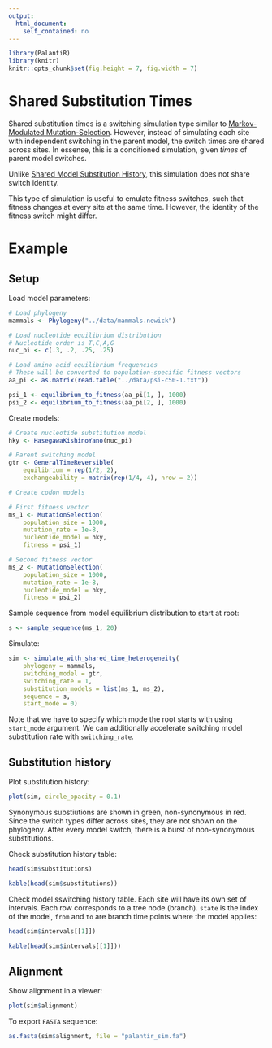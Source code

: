 ```yaml
---
output:
  html_document:
    self_contained: no
---
```


```r
library(PalantiR)
library(knitr)
knitr::opts_chunk$set(fig.height = 7, fig.width = 7)
```

# Shared Substitution Times

Shared substitution times is a switching simulation type similar to [Markov-Modulated Mutation-Selection](Markov_Modulated_Mutation_Selection.html). However, instead of simulating each site with independent switching in the parent model, the switch times are shared across sites. In essense, this is a conditioned simulation, given _times_ of parent model switches.

Unlike [Shared Model Substitution History](Shared_Substitution_History.html), this simulation does not share switch identity.

This type of simulation is useful to emulate fitness switches, such that fitness changes at every site at the same time. However, the identity of the fitness switch might differ.

# Example

## Setup

Load model parameters:

```r
# Load phylogeny
mammals <- Phylogeny("../data/mammals.newick")

# Load nucleotide equilibrium distribution
# Nucleotide order is T,C,A,G
nuc_pi <- c(.3, .2, .25, .25)

# Load amino acid equilibrium frequencies
# These will be converted to population-specific fitness vectors
aa_pi <- as.matrix(read.table("../data/psi-c50-1.txt"))

psi_1 <- equilibrium_to_fitness(aa_pi[1, ], 1000)
psi_2 <- equilibrium_to_fitness(aa_pi[2, ], 1000)
```

Create models:

```r
# Create nucleotide substitution model
hky <- HasegawaKishinoYano(nuc_pi)

# Parent switching model
gtr <- GeneralTimeReversible(
    equilibrium = rep(1/2, 2),
    exchangeability = matrix(rep(1/4, 4), nrow = 2))

# Create codon models

# First fitness vector
ms_1 <- MutationSelection(
    population_size = 1000, 
    mutation_rate = 1e-8, 
    nucleotide_model = hky,
    fitness = psi_1)

# Second fitness vector
ms_2 <- MutationSelection(
    population_size = 1000,
    mutation_rate = 1e-8, 
    nucleotide_model = hky,
    fitness = psi_2)

```

Sample sequence from model equilibrium distribution to start at root:
```r
s <- sample_sequence(ms_1, 20)
```

Simulate:
```r
sim <- simulate_with_shared_time_heterogeneity(
    phylogeny = mammals,
    switching_model = gtr,
    switching_rate = 1,
    substitution_models = list(ms_1, ms_2),
    sequence = s,
    start_mode = 0)
```

Note that we have to specify which mode the root starts with using `start_mode` argument.
We can additionally accelerate switching model substitution rate with `switching_rate`. 

## Substitution history

Plot substitution history:

```r
plot(sim, circle_opacity = 0.1)
```

Synonymous substiutions are shown in green, non-synonymous in red. Since the switch types differ across sites, they are not shown on the phylogeny.
After every model switch, there is a burst of non-synonymous substitutions.

Check substitution history table:

```r
head(sim$substitutions)
```
```r
kable(head(sim$substitutions))
```

Check model sswitching history table. Each site will have its own set of intervals. Each row corresponds to a tree node (branch). `state` is the index of the model, `from` and `to` are branch time points where the model applies:

```r
head(sim$intervals[[1]])
```
```r
kable(head(sim$intervals[[1]]))
```


## Alignment

Show alignment in a viewer:

```r
plot(sim$alignment)
```

To export `FASTA` sequence:

```r
as.fasta(sim$alignment, file = "palantir_sim.fa")
```
